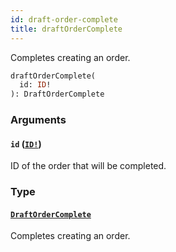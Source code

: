 ```yaml
---
id: draft-order-complete
title: draftOrderComplete
---
```


Completes creating an order.

```graphql
draftOrderComplete(
  id: ID!
): DraftOrderComplete

```

### Arguments

#### `id` ([`ID!`](/developer/api-reference/scalars/id.mdx))

ID of the order that will be completed.

### Type

#### [`DraftOrderComplete`](/developer/api-reference/objects/draft-order-complete.mdx)

Completes creating an order.
